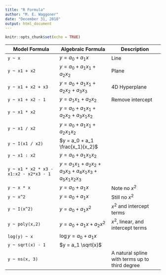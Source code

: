 ---
title: "R Formula"
author: "M. E. Waggoner"
date: "December 31, 2018"
output: html_document
---

```{r setup, include=FALSE}
knitr::opts_chunk$set(echo = TRUE)
```





Model Formula      | Algebraic Formula | Description
-------------------|-------------------|-------------------
`y ~ x` | $y = a_0 + a_1 x$ | Line
`y ~ x1 + x2` | $y = a_0 + a_1 x_1 + a_2x_2$ | Plane 
`y ~ x1 + x2 + x3` | $y = a_0 + a_1 x_1 + a_2x_2 + a_3x_3$ | 4D Hyperplane
`y ~ x1 + x2 - 1` | $y = a_1 x_1 + a_2x_2$ | Remove intercept
`y ~ x1 * x2 ` | $y = a_0 + a_1 x_1 + a_2x_2 + a_3x_1x_2$ 
`y ~ x1 / x2 ` | $y = a_0 + a_1 x_1 + a_2x_1 x_2$ 
`y ~ I(x1 / x2) ` | $y = a_0 + a_1 \frac{x_1}{x_2}$ 
`y ~ x1 : x2 ` | $y = a_0 + a_1 x_1 x_2$ 
`y ~ x1 * x2 * x3 - x1:x2 - x2*x3 - 1` | $y = a_1x_1 + a_2x_2 + a_3x_3 + a_4 x_1 x_3 + a_5 x_1 x_2 x_3$
`y ~ x * x` | $y = a_0 + a_1x$ | Note no $x^2$
`y ~ x^2` | $y = a_0 + a_1 x$ | Still no $x^2$
`y ~ I(x^2) `| $y = a_0 + a_1 x^2$ | $x^2$ and intercept terms
`y ~ poly(x,2)` | $y = a_0 + a_1 x + a_2 x^2$ | $x^2$, linear, and intercept terms
`log(y) ~ x` | $\log y = a_0 + a_1 x$
`y ~ sqrt(x) - 1 ` | $y = a_1 \sqrt{x}$ 
`y ~ ns(x, 3)`| | A natural spline with terms up to third degree

